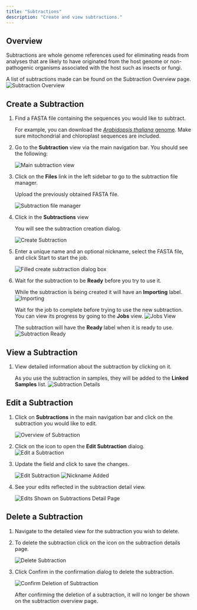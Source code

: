 ```yaml
---
title: "Subtractions"
description: "Create and view subtractions."
---
```


## Overview

Subtractions are whole genome references used for eliminating reads from analyses that are
likely to have originated from the host genome or non-pathogenic organisms associated with
the host such as insects or fungi.

A list of subtractions made can be found on the Subtraction Overview page.
![Subtraction Overview](/images/subtractions/subtraction_overview.png)

## Create a Subtraction

1. Find a FASTA file containing the sequences you would like to subtract.

   For example, you can download the [_Arabidopsis thaliana_ genome](ftp://ftp.ensemblgenomes.org/pub/plants/release-37/fasta/arabidopsis_thaliana/dna/).
   Make sure mitochondrial and chloroplast sequences are included.

2. Go to the **Subtraction** view via the main navigation bar. You should see the
   following:

   ![Main subtraction view](/images/subtractions/empty.png)

3. Click on the **Files** link in the left sidebar to go to the subtraction file manager.

   Upload the previously obtained FASTA file.

   ![Subtraction file manager](/images/subtractions/upload_manager.png)

4. Click <DummyButton icon="plus-square" /> in the **Subtractions** view

   You will see the subtraction creation dialog.

   ![Create Subtraction](/images/subtractions/create.png)

5. Enter a unique name and an optional nickname, select the FASTA file, and click <DummyButton icon="play">Start</DummyButton>
   to start the job.

   ![Filled create subtraction dialog box](/images/subtractions/create_filled.png)

6. Wait for the subtraction to be <Icon name="check" color="green" /> **Ready** before you
   try to use it.

   While the subtraction is being created it will have an **Importing** label.
   ![Importing](/images/subtractions/importing.png)

   Wait for the job to complete before trying to use the new subtraction. You can view its
   progress by going to the **Jobs** view.
   ![Jobs View](/images/subtractions/job.png)

   The subtraction will have the **Ready** label when it is ready to use.
   ![Subtraction Ready](/images/subtractions/ready.png)

## View a Subtraction

1. View detailed information about the subtraction by clicking on it.

   As you use the subtraction in samples, they will be added to the **Linked Samples** list.
   ![Subtraction Details](/images/subtractions/detail.png)

## Edit a Subtraction

1. Click on **Subtractions** in the main navigation bar and click on the subtraction you
   would like to edit.

   ![Overview of Subtraction](/images/subtractions/edit1.png)

2. Click on the <Icon name="pencil-alt" color="orange" /> icon to open the
   **Edit Subtraction** dialog.
   ![Edit a Subtraction](/images/subtractions/edit.png)

3. Update the field and click <DummySaveButton /> to save the changes.

   ![Edit Subtraction](/images/subtractions/edit_filled.png)
   ![Nickname Added](/images/subtractions/cabbage.png)

4. See your edits reflected in the subtraction detail view.

   ![Edits Shown on Subtractions Detail Page](/images/subtractions/text_filled.png)

## Delete a Subtraction

1. Navigate to the detailed view for the subtraction you wish to delete.

2. To delete the subtraction click on the <Icon name="trash" color="red" /> icon on the
   subtraction details page.

   ![Delete Subtraction](/images/subtractions/red_trash_can.png)

3. Click <DummyButton color="red" icon="check">Confirm</DummyButton> in the confirmation
   dialog to delete the subtraction.

   ![Confirm Deletion of Subtraction](/images/subtractions/confirm.png)

   After confirming the deletion of a subtraction, it will no longer be shown on the
   subtraction overview page.
